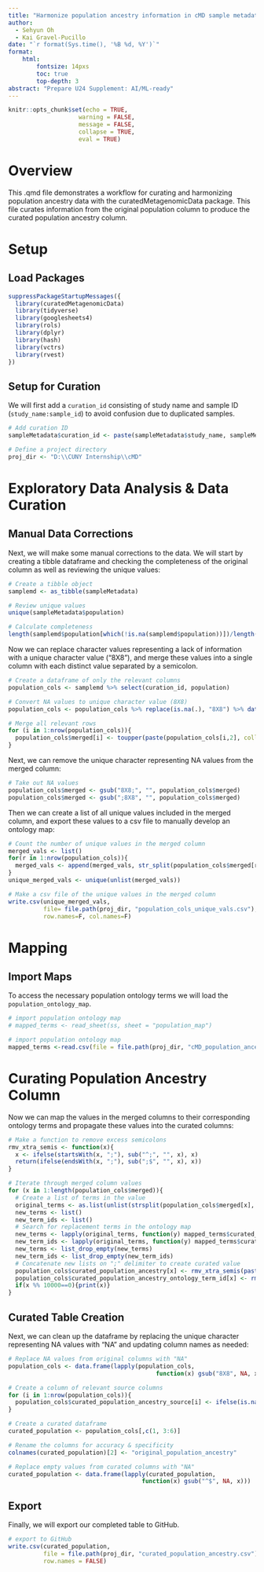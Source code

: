 ---
title: "Harmonize population ancestry information in cMD sample metadata"
author:
  - Sehyun Oh
  - Kai Gravel-Pucillo
date: "`r format(Sys.time(), '%B %d, %Y')`"
format:
    html:
        fontsize: 14pxs
        toc: true
        top-depth: 3
abstract: "Prepare U24 Supplement: AI/ML-ready"
---

```{r setup, include=FALSE}
knitr::opts_chunk$set(echo = TRUE, 
                    warning = FALSE,
                    message = FALSE,
                    collapse = TRUE,
                    eval = TRUE)
```

# Overview

This .qmd file demonstrates a workflow for curating and harmonizing population 
ancestry data with the curatedMetagenomicData package.
This file curates information from the original population column to 
produce the curated population ancestry column.

# Setup
## Load Packages

```{r load}
suppressPackageStartupMessages({
  library(curatedMetagenomicData)
  library(tidyverse)
  library(googlesheets4)
  library(rols)
  library(dplyr)
  library(hash)
  library(vctrs)
  library(rvest)
})
```

## Setup for Curation

We will first add a `curation_id` consisting of study name and sample ID (`study_name:sample_id`) to avoid confusion due to duplicated samples.

```{r curation_setup}
# Add curation ID
sampleMetadata$curation_id <- paste(sampleMetadata$study_name, sampleMetadata$sample_id, sep = ":")

# Define a project directory
proj_dir <- "D:\\CUNY Internship\\cMD"
```

# Exploratory Data Analysis & Data Curation

## Manual Data Corrections

Next, we will make some manual corrections to the data.
We will start by creating a tibble dataframe and checking the completeness of 
the original column as well as reviewing the unique values:
```{r}
# Create a tibble object 
samplemd <- as_tibble(sampleMetadata)

# Review unique values
unique(sampleMetadata$population)

# Calculate completeness
length(samplemd$population[which(!is.na(samplemd$population))])/length(samplemd$population)
```

Now we can replace character values representing a lack of information with a 
unique character value ("8X8"), and merge these values into a single column with 
each distinct value separated by a semicolon.
```{r}
# Create a dataframe of only the relevant columns
population_cols <- samplemd %>% select(curation_id, population)

# Convert NA values to unique character value (8X8)
population_cols <- population_cols %>% replace(is.na(.), "8X8") %>% data.frame()

# Merge all relevant rows
for (i in 1:nrow(population_cols)){
  population_cols$merged[i] <- toupper(paste(population_cols[i,2], collapse=";"))
}
```

Next, we can remove the unique character representing NA values from the merged
column:
```{r}
# Take out NA values
population_cols$merged <- gsub("8X8;", "", population_cols$merged)
population_cols$merged <- gsub(";8X8", "", population_cols$merged)
```

Then we can create a list of all unique values included in the merged column,
and export these values to a csv file to manually develop an ontology map:
```{r}
# Count the number of unique values in the merged column
merged_vals <- list()
for(r in 1:nrow(population_cols)){
  merged_vals <- append(merged_vals, str_split(population_cols$merged[r], ";"))
}
unique_merged_vals <- unique(unlist(merged_vals))

# Make a csv file of the unique values in the merged column
write.csv(unique_merged_vals, 
          file= file.path(proj_dir, "population_cols_unique_vals.csv"), 
          row.names=F, col.names=F)
```

# Mapping

## Import Maps

To access the necessary population ontology terms we will load the 
`population_ontology_map`.
```{r import_maps, eval=FALSE}
# import population ontology map
# mapped_terms <- read_sheet(ss, sheet = "population_map")

# import population ontology map
mapped_terms <-read.csv(file = file.path(proj_dir, "cMD_population_ancestry_map.csv"), header=T)
```


# Curating Population Ancestry Column

Now we can map the values in the merged columns to their corresponding ontology
terms and propagate these values into the curated columns: 
```{r}
# Make a function to remove excess semicolons
rmv_xtra_semis <- function(x){
  x <- ifelse(startsWith(x, ";"), sub("^;", "", x), x)
  return(ifelse(endsWith(x, ";"), sub(";$", "", x), x))
}

# Iterate through merged column values
for (x in 1:length(population_cols$merged)){
  # Create a list of terms in the value
  original_terms <- as.list(unlist(strsplit(population_cols$merged[x], ";")))
  new_terms <- list()
  new_term_ids <- list()
  # Search for replacement terms in the ontology map
  new_terms <- lapply(original_terms, function(y) mapped_terms$curated_ontology[grep(paste("^",y,"$",sep=""), mapped_terms$original_value, fixed=F)])
  new_term_ids <- lapply(original_terms, function(y) mapped_terms$curated_ontology_term_id[grep(paste("^",y,"$",sep=""), mapped_terms$original_value, fixed=F)])
  new_terms <- list_drop_empty(new_terms)
  new_term_ids <- list_drop_empty(new_term_ids)
  # Concatenate new lists on ";" delimiter to create curated value
  population_cols$curated_population_ancestry[x] <- rmv_xtra_semis(paste(as.list(unique(new_terms)), collapse= ";"))
  population_cols$curated_population_ancestry_ontology_term_id[x] <- rmv_xtra_semis(paste(as.list(unique(new_term_ids)), collapse= ";"))
  if(x %% 10000==0){print(x)}
}
```


## Curated Table Creation

Next, we can clean up the dataframe by replacing the unique character 
representing NA values with "NA" and updating column names as needed:
```{r}
# Replace NA values from original columns with "NA"
population_cols <- data.frame(lapply(population_cols, 
                                          function(x) gsub("8X8", NA, x)))

# Create a column of relevant source columns
for (i in 1:nrow(population_cols)){
  population_cols$curated_population_ancestry_source[i] <- ifelse(is.na(population_cols[i,2]), NA, colnames(population_cols)[2])
}

# Create a curated dataframe
curated_population <- population_cols[,c(1, 3:6)]

# Rename the columns for accuracy & specificity
colnames(curated_population)[2] <- "original_population_ancestry"

# Replace empty values from curated columns with "NA"
curated_population <- data.frame(lapply(curated_population, 
                                      function(x) gsub("^$", NA, x)))
```


## Export

Finally, we will export our completed table to GitHub.
```{r export_curated_table, eval=FALSE}
# export to GitHub
write.csv(curated_population, 
          file = file.path(proj_dir, "curated_population_ancestry.csv"),
          row.names = FALSE)
```